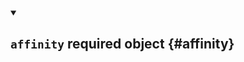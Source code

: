 
<details className="config-field" data-expandable="false" open>
<summary>

## `affinity` <span class="config-field-required" data-required="false">required</span> <span class="config-field-type">object</span> <span class="config-field-default"></span> <span class="config-field-enum"></span> {#affinity}



</summary>



</details>
